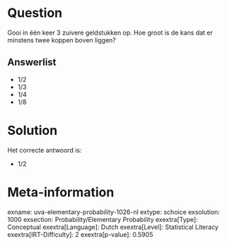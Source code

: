 Question
========

Gooi in één keer 3 zuivere geldstukken op. Hoe groot is de kans dat er
minstens twee koppen boven liggen?

Answerlist
----------

* 1/2
* 1/3
* 1/4
* 1/8

Solution
========

Het correcte antwoord is: 

* 1/2

Meta-information
================
exname: uva-elementary-probability-1026-nl
extype: schoice
exsolution: 1000
exsection: Probability/Elementary Probability
exextra[Type]: Conceptual
exextra[Language]: Dutch
exextra[Level]: Statistical Literacy
exextra[IRT-Difficulty]: 2
exextra[p-value]: 0.5905
